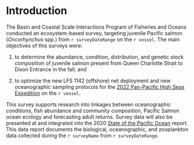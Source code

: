 # Introduction

The Basin and Coastal Scale Interactions Program of Fisheries and Oceans conducted an ecosystem-based survey, targeting juvenile Pacific salmon (*Oncorhynchus* spp.) from `r surveyDateRange` on the `r vessel`. The main objectives of this surveys were:

1. to determine the abundance, condition, distribution, and genetic stock composition of juvenile salmon present from Queen Charlotte Strait to Dixon Entrance in the fall, and 

2. to optimize the new LFS 1142 (offshore) net deployment and new oceanographic sampling protocols for the [2022 Pan-Pacific High Seas Expedition](https://yearofthesalmon.org/high-seas-expeditions/) on the `r vessel`. 

This survey supports research into linkages between oceanographic conditions, fish abundance and community composition, Pacific Salmon ocean ecology and forecasting adult returns. Survey data will also be presented at and integrated into the 2020 [State of the Pacific Ocean](https://dfo-mpo.gc.ca/oceans/publications/index-eng.html#soto-pac-tech) report. This data report documents the biological, oceanographic, and zooplankton data collected during the `r surveyName` from `r surveyDateRange`.  